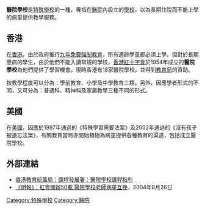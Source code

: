 {{Otheruses|教學醫院|subject=在[[醫院|醫院]]內設立的[[學校|學校]]|other=具教學用途的醫院}}
'''醫院學校'''是[[特殊學校|特殊學校]]的一種，專指在[[醫院|醫院]]內設立的[[學校|學校]]，以為長期住院而不能上學的病童提供教學服務。

==香港==
{{main|香港紅十字會醫院學校}}
在[[香港|香港]]，由於政府推行[[九年免費強制教育|九年免費強制教育]]，所有適齡學童都必須上學。但對於長期患病的學生，由於他們不能入讀常規的學校，[[香港紅十字會|香港紅十字會]]於1954年成立的'''醫院學校'''為他們提供了學習機會。現時香港有18家醫院學校，並得到[[教育局_(香港)|教育局]]的資助。

按教學程度可以分為：學前教育、小學及中學教育三類。另外，因應學者形式的不同，又可分為：普通科、精神科及家居教學三種不同的形式。

==美國==
在[[美國|美國]]，因應於1997年通過的《特殊學習需要法案》及2002年通過的《沒有孩子被遺忘法案》，有關教育當局亦開始積極為病童提供各種教育的渠道，包括成立醫院學校。

==外部連結==
* [https://web.archive.org/web/20051231034645/http://cd.ed.gov.hk/la_03/chi/curr_guides/physically/cp-8.htm 香港教育統籌局：課程發展署：醫院學校課程指引]
* [https://web.archive.org/web/20051126120552/http://www.mingpaohealth.com/cfm/news3.cfm?File=20040826%2Fnews%2F04.txt 《明報》：紅會開辦50載 醫院學校老師病童互挽]，2004年8月26日

{{特殊學校}}
{{Edu-stub}}

[[Category:特殊學校|Category:特殊學校]]
[[Category:醫院|Category:醫院]]